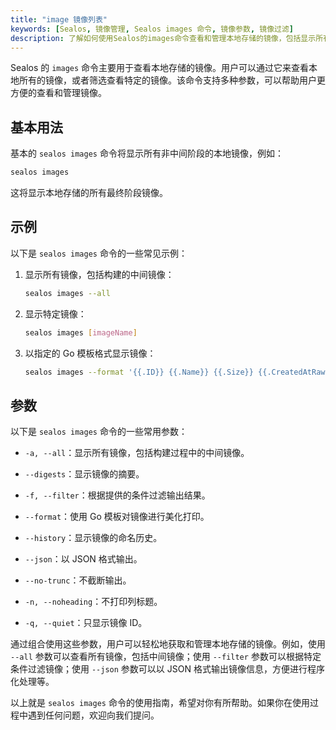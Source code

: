 ```yaml
---
title: "image 镜像列表"
keywords: [Sealos, 镜像管理, Sealos images 命令, 镜像参数, 镜像过滤]
description: 了解如何使用Sealos的images命令查看和管理本地存储的镜像，包括显示所有镜像、特定镜像和使用多种参数进行过滤。
---
```


Sealos 的 `images` 命令主要用于查看本地存储的镜像。用户可以通过它来查看本地所有的镜像，或者筛选查看特定的镜像。该命令支持多种参数，可以帮助用户更方便的查看和管理镜像。

## 基本用法

基本的 `sealos images` 命令将显示所有非中间阶段的本地镜像，例如：

```bash
sealos images
```

这将显示本地存储的所有最终阶段镜像。

## 示例

以下是 `sealos images` 命令的一些常见示例：

1. 显示所有镜像，包括构建的中间镜像：

    ```bash
    sealos images --all
    ```

2. 显示特定镜像：

    ```bash
    sealos images [imageName]
    ```

3. 以指定的 Go 模板格式显示镜像：

    ```bash
    sealos images --format '{{.ID}} {{.Name}} {{.Size}} {{.CreatedAtRaw}}'
    ```

## 参数

以下是 `sealos images` 命令的一些常用参数：

- `-a, --all`：显示所有镜像，包括构建过程中的中间镜像。

- `--digests`：显示镜像的摘要。

- `-f, --filter`：根据提供的条件过滤输出结果。

- `--format`：使用 Go 模板对镜像进行美化打印。

- `--history`：显示镜像的命名历史。

- `--json`：以 JSON 格式输出。

- `--no-trunc`：不截断输出。

- `-n, --noheading`：不打印列标题。

- `-q, --quiet`：只显示镜像 ID。

通过组合使用这些参数，用户可以轻松地获取和管理本地存储的镜像。例如，使用 `--all` 参数可以查看所有镜像，包括中间镜像；使用 `--filter` 参数可以根据特定条件过滤镜像；使用 `--json` 参数可以以 JSON 格式输出镜像信息，方便进行程序化处理等。

以上就是 `sealos images` 命令的使用指南，希望对你有所帮助。如果你在使用过程中遇到任何问题，欢迎向我们提问。
